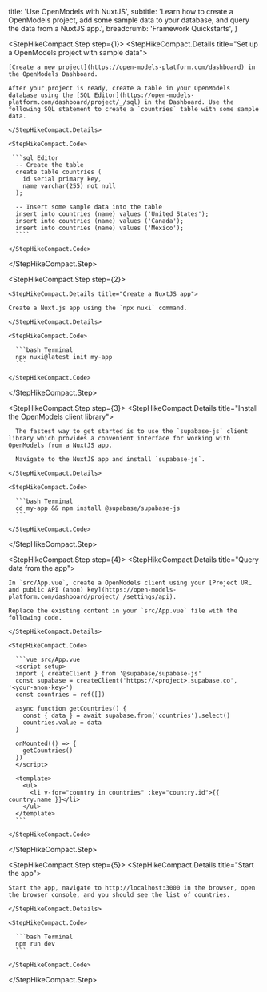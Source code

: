 
  title: 'Use OpenModels with NuxtJS',
  subtitle:
    'Learn how to create a OpenModels project, add some sample data to your database, and query the data from a NuxtJS app.',
  breadcrumb: 'Framework Quickstarts',
}

<StepHikeCompact>

  <StepHikeCompact.Step step={1}>
    <StepHikeCompact.Details title="Set up a OpenModels project with sample data">

    [Create a new project](https://open-models-platform.com/dashboard) in the OpenModels Dashboard.

    After your project is ready, create a table in your OpenModels database using the [SQL Editor](https://open-models-platform.com/dashboard/project/_/sql) in the Dashboard. Use the following SQL statement to create a `countries` table with some sample data.

    </StepHikeCompact.Details>

    <StepHikeCompact.Code>

     ```sql Editor
      -- Create the table
      create table countries (
        id serial primary key,
        name varchar(255) not null
      );

      -- Insert some sample data into the table
      insert into countries (name) values ('United States');
      insert into countries (name) values ('Canada');
      insert into countries (name) values ('Mexico');
      ````

    </StepHikeCompact.Code>

  </StepHikeCompact.Step>

  <StepHikeCompact.Step step={2}>

    <StepHikeCompact.Details title="Create a NuxtJS app">

    Create a Nuxt.js app using the `npx nuxi` command.

    </StepHikeCompact.Details>

    <StepHikeCompact.Code>

      ```bash Terminal
      npx nuxi@latest init my-app
      ```

    </StepHikeCompact.Code>

  </StepHikeCompact.Step>

  <StepHikeCompact.Step step={3}>
    <StepHikeCompact.Details title="Install the OpenModels client library">

      The fastest way to get started is to use the `supabase-js` client library which provides a convenient interface for working with OpenModels from a NuxtJS app.

      Navigate to the NuxtJS app and install `supabase-js`.

    </StepHikeCompact.Details>

    <StepHikeCompact.Code>

      ```bash Terminal
      cd my-app && npm install @supabase/supabase-js
      ```

    </StepHikeCompact.Code>

  </StepHikeCompact.Step>

  <StepHikeCompact.Step step={4}>
    <StepHikeCompact.Details title="Query data from the app">

    In `src/App.vue`, create a OpenModels client using your [Project URL and public API (anon) key](https://open-models-platform.com/dashboard/project/_/settings/api).

    Replace the existing content in your `src/App.vue` file with the following code.

    </StepHikeCompact.Details>

    <StepHikeCompact.Code>

      ```vue src/App.vue
      <script setup>
      import { createClient } from '@supabase/supabase-js'
      const supabase = createClient('https://<project>.supabase.co', '<your-anon-key>')
      const countries = ref([])

      async function getCountries() {
        const { data } = await supabase.from('countries').select()
        countries.value = data
      }

      onMounted(() => {
        getCountries()
      })
      </script>

      <template>
        <ul>
          <li v-for="country in countries" :key="country.id">{{ country.name }}</li>
        </ul>
      </template>
      ```

    </StepHikeCompact.Code>

  </StepHikeCompact.Step>

  <StepHikeCompact.Step step={5}>
    <StepHikeCompact.Details title="Start the app">

    Start the app, navigate to http://localhost:3000 in the browser, open the browser console, and you should see the list of countries.

    </StepHikeCompact.Details>

    <StepHikeCompact.Code>

      ```bash Terminal
      npm run dev
      ```

    </StepHikeCompact.Code>

  </StepHikeCompact.Step>
</StepHikeCompact>

